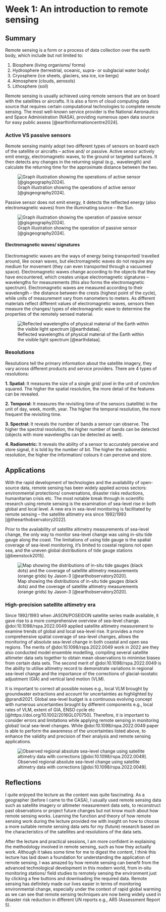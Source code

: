 # Week 1: An introduction to remote sensing

## Summary

Remote sensing is a form or a process of data collection over the earth body, which include but not limited to:

1.  Biosphere (living organisms/ forms)
2.  Hydrosphere (terrestrial, oceanic, supra- or subglacial water body)
3.  Cryosphere (ice sheets, glaciers, sea ice, ice bergs)
4.  Atmosphere (clouds, aerosols)
5.  Lithosphere (soil)

Remote sensing is usually achieved using remote sensors that are on board with the satellites or aircrafts. It is also a form of cloud computing data source that requires certain computational technologies to complete remote sensing. The most well-known service provider is the National Aeronautics and Space Administration (NASA), providing numerous open data source for easy public assess [@earthinformationcentre2024].

### Active VS passive sensors

Remote sensing mainly adopt two different types of sensors on board each of the satellite or aircrafts -- active and/ or passive. Active sensor actively emit energy, electromagnetic waves, to the ground or targeted surfaces. It then detects any changes in the returning signal (e.g., wavelength) and calculate the returning time for the approximate distance between the two.

![Graph illustration showing the operations of active sensor [@gisgeography2024].](images/Active-Satellite-Double-Bounce.png){fig-align="center"}

Passive sensor does not emit energy, it detects the reflected energy (also electromagnetic waves) from the illuminating source -- the Sun.

![Graph illustration showing the operation of passive sensor [@gisgeography2024].](images/passive-satellite.png)

#### Electromagnetic waves/ signatures

Electromagnetic waves are the ways of energy being transported/ travelled around, like ocean waves, but electromagnetic waves do not require any medium for movement (they can even transported through a vacuumed space). Electromagnetic waves change according to the objects that they have encountered, which creates unique electromagnetic signatures -- wavelengths for measurements (this also forms the electromagnetic spectrum). Electromagnetic waves are measured according to their wavelength -- the distance between the crests (highest point of the cycle), while units of measurement vary from nanometers to meters. As different materials reflect different values of electromagnetic waves, sensors then measure the changes/ types of electromagnetic wave to determine the properties of the remotely sensed material.

![Reflected wavelengths of physical material of the Earth within the visible light spectrum [@earthdataa].](images/spectralfingerprints.jpg)

### Resolutions

Resolutions tell the primary information about the satellite imagery, they vary across different products and service providers. There are 4 types of resolutions:

**1. Spatial:** It measures the size of a single grid/ pixel in the unit of cm/m/km squared. The higher the spatial resolution, the more detail of the features can be revealed.

**2. Temporal:** It measures the revisiting time of the sensors (satellite) in the unit of day, week, month, year. The higher the temporal resolution, the more frequent the revisiting time.

**3. Spectral:** It reveals the number of bands a sensor can observe. The higher the spectral resolution, the higher number of bands can be detected (objects with more wavelengths can be detected as well).

**4. Radiometric:** It reveals the ability of a sensor to accurately perceive and store signal, it is told by the number of bit. The higher the radiometric resolution, the higher the information/ colours it can perceive and store.

## Applications

With the rapid development of technologies and the availability of open-source data, remote sensing has been widely applied across sectors: environmental protections/ conversations, disaster risks reductions, humanitarian crisis etc. The most notable break through in scientific research using remote sensing is the examination of sea-level rise in both global and local level. A new era in sea-level monitoring is facilitated by remote sensing -- the satellite altimetry era since 1992/1993 [@theearthobservatory2022].

Prior to the availability of satellite altimetry measurements of sea-level change, the only way to monitor sea-level change was using in-situ tide gauge along the coast. The limitations of using tide gauge is the spatial coverage of sea-level monitoring, it's limited to coastal regions not open sea, and the uneven global distributions of tide gauge stations [@beenstock2015].

![Map showing the distributions of in-situ tide gauges (black dots) and the coverage of satellite altimetry measurements (orange grids) by Jason-3 [@earthobservatory2020].](images/tides_jsn_psmsl_2020.png)

### High-precision satellite altimetry era

Since 1992/1993 when JASON/POSEIDON satellite series made available, it gave rise to a more comprehensive overview of sea-level change. @doi:10.1098/rspa.2022.0049 applied satellite altimetry measurement to examine trends of global and local sea-level rise. It provides a more comprehensive spatial coverage of sea-level changes, allows the monitoring of absolute sea-level change in both coastal and open sea regions. The merits of @doi:10.1098/rspa.2022.0049 work in 2022 are they also conducted model ensemble modelling, compiling several satellite altimeter data sets together to obtain mean observations to minimise biases from certain data sets. The second merit of @doi:10.1098/rspa.2022.0049 is the ability to utilise altimetry record to demonstrate variations in regional sea-level change and the importance of the corrections of glacial-isostatic adjustment (GIA) and vertical land motion (VLM).

It is important to correct all possible noises e.g., local VLM brought by groundwater extractions and account for uncertainties as highlighted by @prandi2021. Global sea-level budget is a continuous evolving concept with numerous uncertainties brought by different components e.g., local rates of VLM, extent of GIA, ENSO cycle etc [@https://doi.org/10.1002/2016GL070750]. Therefore, it is important to consider errors and limitations while applying remote sensing in monitoring global/ local sea-level changes. While @doi:10.1098/rspa.2022.0049 paper is able to perform the awareness of the uncertainties listed above, to enhance the validity and precision of their analysis and remote sensing applications.

![Observed regional absolute sea-level change using satellite altimetry data with corrections [@doi:10.1098/rspa.2022.0049].](images/rspa20220049f09.jpg)

## Reflections

I quite enjoyed the lecture as the content was quite fascinating. As a geographer (before I came to the CASA), I usually used remote sensing data such as satellite imagery or altimeter measurement data sets, to reconstruct past observations or project future changes but not know much about how remote sensing works. Learning the function and theory of how remote sensing work during the lecture provided me with insight on how to choose a more suitable remote sensing data sets for my (future) research based on the characteristics of the satellites and resolutions of the data sets.

After the lecture and practical sessions, I am more confident in explaining the methodology involved in remote sensing, such as how they actually work. Although it takes some time for me to digest the content, I think this lecture has laid down a foundation for understanding the application of remote sensing. I was amazed by how remote sensing can benefit from the advanced technological development in this modern world, from in-situ monitoring stations/ field studies to remotely sensing the environment just by clicking a few buttons and downloading the required data. Remote sensing has definitely made our lives easier in terms of monitoring environmental change, especially under the context of rapid global warming as we can see that remote sensing techniques are now being widely used in disaster risk reduction in different UN reports e.g., AR5 (Assessment Report 5).
